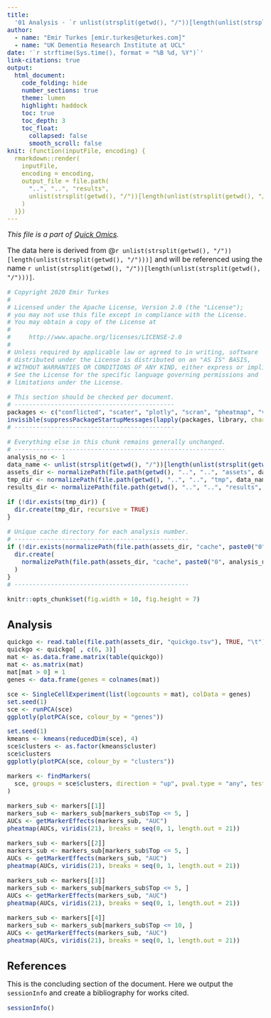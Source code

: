 ```yaml
---
title:
  '01 Analysis - `r unlist(strsplit(getwd(), "/"))[length(unlist(strsplit(getwd(), "/"))) - 2]`'
author:
  - name: "Emir Turkes [emir.turkes@eturkes.com]"
  - name: "UK Dementia Research Institute at UCL"
date: '`r strftime(Sys.time(), format = "%B %d, %Y")`'
link-citations: true
output:
  html_document:
    code_folding: hide
    number_sections: true
    theme: lumen
    highlight: haddock
    toc: true
    toc_depth: 3
    toc_float:
      collapsed: false
      smooth_scroll: false
knit: (function(inputFile, encoding) {
  rmarkdown::render(
    inputFile,
    encoding = encoding,
    output_file = file.path(
      "..", "..", "results",
      unlist(strsplit(getwd(), "/"))[length(unlist(strsplit(getwd(), "/")))], "01-analysis.html"
    )
  )})
---
```


<style type="text/css">
body {font-size: 16px;}
h1.title {font-size: 35px;}
h1 {font-size: 24px;}
h2 {font-size: 22px;}
h3 {font-size: 20px;}
.toc-content {padding-left: 0px; padding-right: 0px;}
div.tocify {width: 100%;}
.tocify-subheader .tocify-item {font-size: 0.95em; padding-left: 25px; text-indent: 0;}
.tocify-subheader .tocify-subheader .tocify-item {
  font-size: 0.95em; padding-left: 35px; text-indent: 0;
}
div.main-container {max-width: none; width: 100%;}
</style>

*This file is a part of [Quick Omics](https://github.com/eturkes/quick-omics).*

The data here is derived from @`r unlist(strsplit(getwd(), "/"))[length(unlist(strsplit(getwd(), "/")))]` and will be referenced using the name ``r unlist(strsplit(getwd(), "/"))[length(unlist(strsplit(getwd(), "/")))]``.

```r
# Copyright 2020 Emir Turkes
#
# Licensed under the Apache License, Version 2.0 (the "License");
# you may not use this file except in compliance with the License.
# You may obtain a copy of the License at
#
#     http://www.apache.org/licenses/LICENSE-2.0
#
# Unless required by applicable law or agreed to in writing, software
# distributed under the License is distributed on an "AS IS" BASIS,
# WITHOUT WARRANTIES OR CONDITIONS OF ANY KIND, either express or implied.
# See the License for the specific language governing permissions and
# limitations under the License.

# This section should be checked per document.
# --------------------------------------------
packages <- c("conflicted", "scater", "plotly", "scran", "pheatmap", "viridis")
invisible(suppressPackageStartupMessages(lapply(packages, library, character.only = TRUE)))
# --------------------------------------------

# Everything else in this chunk remains generally unchanged.
# ----------------------------------------------------------
analysis_no <- 1
data_name <- unlist(strsplit(getwd(), "/"))[length(unlist(strsplit(getwd(), "/")))] # Name of data.
assets_dir <- normalizePath(file.path(getwd(), "..", "..", "assets", data_name)) # Caches and data.
tmp_dir <- normalizePath(file.path(getwd(), "..", "..", "tmp", data_name))
results_dir <- normalizePath(file.path(getwd(), "..", "..", "results", data_name))

if (!dir.exists(tmp_dir)) {
  dir.create(tmp_dir, recursive = TRUE)
}

# Unique cache directory for each analysis number.
# ------------------------------------------------
if (!dir.exists(normalizePath(file.path(assets_dir, "cache", paste0("0", analysis_no))))) {
  dir.create(
    normalizePath(file.path(assets_dir, "cache", paste0("0", analysis_no))), recursive = TRUE
  )
}
# ------------------------------------------------

knitr::opts_chunk$set(fig.width = 10, fig.height = 7)
```

# Analysis

```r
quickgo <- read.table(file.path(assets_dir, "quickgo.tsv"), TRUE, "\t")
quickgo <- quickgo[ , c(6, 3)]
mat <- as.data.frame.matrix(table(quickgo))
mat <- as.matrix(mat)
mat[mat > 0] = 1
genes <- data.frame(genes = colnames(mat))

sce <- SingleCellExperiment(list(logcounts = mat), colData = genes)
set.seed(1)
sce <- runPCA(sce)
ggplotly(plotPCA(sce, colour_by = "genes"))

set.seed(1)
kmeans <- kmeans(reducedDim(sce), 4)
sce$clusters <- as.factor(kmeans$cluster)
sce$clusters
ggplotly(plotPCA(sce, colour_by = "clusters"))

markers <- findMarkers(
  sce, groups = sce$clusters, direction = "up", pval.type = "any", test.type = "wilcox"
)

markers_sub <- markers[[1]]
markers_sub <- markers_sub[markers_sub$Top <= 5, ]
AUCs <- getMarkerEffects(markers_sub, "AUC")
pheatmap(AUCs, viridis(21), breaks = seq(0, 1, length.out = 21))

markers_sub <- markers[[2]]
markers_sub <- markers_sub[markers_sub$Top <= 5, ]
AUCs <- getMarkerEffects(markers_sub, "AUC")
pheatmap(AUCs, viridis(21), breaks = seq(0, 1, length.out = 21))

markers_sub <- markers[[3]]
markers_sub <- markers_sub[markers_sub$Top <= 5, ]
AUCs <- getMarkerEffects(markers_sub, "AUC")
pheatmap(AUCs, viridis(21), breaks = seq(0, 1, length.out = 21))

markers_sub <- markers[[4]]
markers_sub <- markers_sub[markers_sub$Top <= 10, ]
AUCs <- getMarkerEffects(markers_sub, "AUC")
pheatmap(AUCs, viridis(21), breaks = seq(0, 1, length.out = 21))
```

# References

This is the concluding section of the document.
Here we output the `sessionInfo` and create a bibliography for works cited.

```r
sessionInfo()
```
